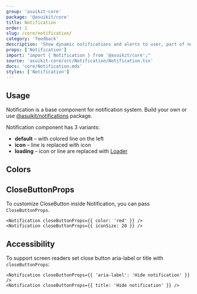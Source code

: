 ```yaml
---
group: 'asuikit-core'
package: '@asuikit/core'
title: Notification
order: 1
slug: /core/notification/
category: 'feedback'
description: 'Show dynamic notifications and alerts to user, part of notifications system'
props: ['Notification']
import: "import { Notification } from '@asuikit/core';"
source: 'asuikit-core/src/Notification/Notification.tsx'
docs: 'core/Notification.mdx'
styles: ['Notification']
---
```



## Usage

Notification is a base component for notification system.
Build your own or use [@asuikit/notifications](/others/notifications/) package.

Notification component has 3 variants:

- **default** – with colored line on the left
- **icon** – line is replaced with icon
- **loading** – icon or line are replaced with [Loader](/core/loader/)

<Demo data={NotificationDemos.usage} />

## Colors

<Demo data={NotificationDemos.configurator} />

## CloseButtonProps

To customize CloseButton inside Notification, you can pass `CloseButtonProps`.

```tsx
<Notification closeButtonProps={{ color: 'red' }} />
<Notification closeButtonProps={{ iconSize: 20 }} />
```

## Accessibility

To support screen readers set close button aria-label or title with `closeButtonProps`:

```tsx
<Notification closeButtonProps={{ 'aria-label': 'Hide notification' }} />
<Notification closeButtonProps={{ title: 'Hide notification' }} />
```
